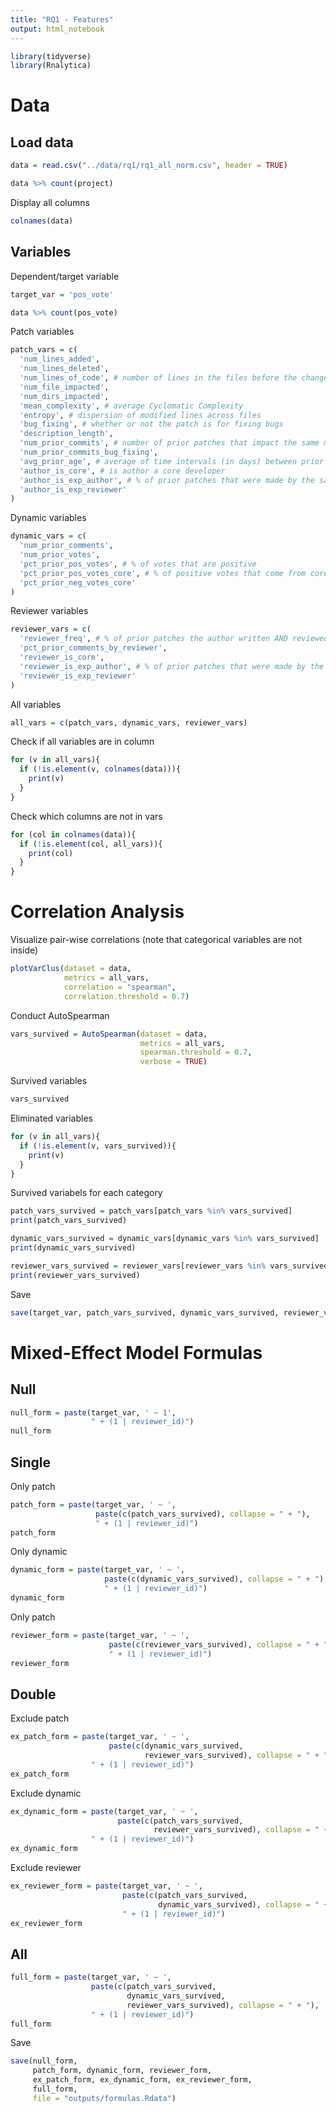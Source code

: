 ```yaml
---
title: "RQ1 - Features"
output: html_notebook
---
```


```r
library(tidyverse)
library(Rnalytica)
```


# Data

## Load data

```r
data = read.csv("../data/rq1/rq1_all_norm.csv", header = TRUE)
```

```r
data %>% count(project)
```

Display all columns

```r
colnames(data)
```

## Variables

Dependent/target variable

```r
target_var = 'pos_vote'
```

```r
data %>% count(pos_vote)
```

Patch variables

```r
patch_vars = c(
  'num_lines_added',
  'num_lines_deleted',
  'num_lines_of_code', # number of lines in the files before the change
  'num_file_impacted',
  'num_dirs_impacted',
  'mean_complexity', # average Cyclomatic Complexity
  'entropy', # dispersion of modified lines across files
  'bug_fixing', # whether or not the patch is for fixing bugs
  'description_length',
  'num_prior_commits', # number of prior patches that impact the same modified lines
  'num_prior_commits_bug_fixing',
  'avg_prior_age', # average of time intervals (in days) between prior patches and this patch
  'author_is_core', # is author a core developer
  'author_is_exp_author', # % of prior patches that were made by the same author > 0.05
  'author_is_exp_reviewer'
)
```

Dynamic variables

```r
dynamic_vars = c(
  'num_prior_comments',
  'num_prior_votes',
  'pct_prior_pos_votes', # % of votes that are positive
  'pct_prior_pos_votes_core', # % of positive votes that come from core devs
  'pct_prior_neg_votes_core'
)
```


Reviewer variables

```r
reviewer_vars = c(
  'reviewer_freq', # % of prior patches the author written AND reviewed by reviewer
  'pct_prior_comments_by_reviewer',
  'reviewer_is_core',
  'reviewer_is_exp_author', # % of prior patches that were made by the reviewer > 0
  'reviewer_is_exp_reviewer'
)
```

All variables

```r
all_vars = c(patch_vars, dynamic_vars, reviewer_vars)
```

Check if all variables are in column

```r
for (v in all_vars){
  if (!is.element(v, colnames(data))){
    print(v)
  }
}
```

Check which columns are not in vars


```r
for (col in colnames(data)){
  if (!is.element(col, all_vars)){
    print(col)
  }
}
```

# Correlation Analysis

Visualize pair-wise correlations (note that categorical variables are not inside)

```r
plotVarClus(dataset = data,
            metrics = all_vars,
            correlation = "spearman",
            correlation.threshold = 0.7)
```

Conduct AutoSpearman

```r
vars_survived = AutoSpearman(dataset = data,
                             metrics = all_vars,
                             spearman.threshold = 0.7,
                             verbose = TRUE)
```

Survived variables

```r
vars_survived
```

Eliminated variables

```r
for (v in all_vars){
  if (!is.element(v, vars_survived)){
    print(v)
  }
}
```

Survived variabels for each category

```r
patch_vars_survived = patch_vars[patch_vars %in% vars_survived]
print(patch_vars_survived)
```

```r
dynamic_vars_survived = dynamic_vars[dynamic_vars %in% vars_survived]
print(dynamic_vars_survived)
```

```r
reviewer_vars_survived = reviewer_vars[reviewer_vars %in% vars_survived]
print(reviewer_vars_survived)
```

Save

```r
save(target_var, patch_vars_survived, dynamic_vars_survived, reviewer_vars_survived, file = "outputs/features.Rdata")
```

# Mixed-Effect Model Formulas

## Null

```r
null_form = paste(target_var, ' ~ 1',
                  " + (1 | reviewer_id)")
null_form
```

## Single

Only patch

```r
patch_form = paste(target_var, ' ~ ',
                   paste(c(patch_vars_survived), collapse = " + "),
                   " + (1 | reviewer_id)")
patch_form
```

Only dynamic

```r
dynamic_form = paste(target_var, ' ~ ',
                     paste(c(dynamic_vars_survived), collapse = " + "),
                     " + (1 | reviewer_id)")
dynamic_form
```

Only patch

```r
reviewer_form = paste(target_var, ' ~ ',
                      paste(c(reviewer_vars_survived), collapse = " + "),
                      " + (1 | reviewer_id)")
reviewer_form
```

## Double

Exclude patch

```r
ex_patch_form = paste(target_var, ' ~ ',
                      paste(c(dynamic_vars_survived,
                              reviewer_vars_survived), collapse = " + "),
                  " + (1 | reviewer_id)")
ex_patch_form
```

Exclude dynamic

```r
ex_dynamic_form = paste(target_var, ' ~ ',
                        paste(c(patch_vars_survived,
                                reviewer_vars_survived), collapse = " + "),
                  " + (1 | reviewer_id)")
ex_dynamic_form
```

Exclude reviewer

```r
ex_reviewer_form = paste(target_var, ' ~ ',
                         paste(c(patch_vars_survived,
                                 dynamic_vars_survived), collapse = " + "),
                         " + (1 | reviewer_id)")
ex_reviewer_form
```

## All

```r
full_form = paste(target_var, ' ~ ',
                  paste(c(patch_vars_survived,
                          dynamic_vars_survived,
                          reviewer_vars_survived), collapse = " + "),
                  " + (1 | reviewer_id)")
full_form
```

Save

```r
save(null_form,
     patch_form, dynamic_form, reviewer_form,
     ex_patch_form, ex_dynamic_form, ex_reviewer_form,
     full_form,
     file = "outputs/formulas.Rdata")
```
